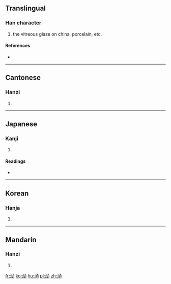==Translingual==

===Han character===
{{Han char|rn=85|rad=水|as=05|sn=8|four=34127|canj=EVIS}}

# the vitreous glaze on china, porcelain, etc.

====References====
* {{Han ref|kx=0616.050|dkj=17284|dj=1009.190|hdz=31600.020|uh=6CD1|ud=27857|bh=CD4F|bd=52559}}

----

==Cantonese==

===Hanzi===
{{yue-hanzi|jyut=|y=yau2}}

# {{defn|lang=yue|sort=水05}}

----

==Japanese==

===Kanji===
{{ja-kanji|grade=|rs=水05}}

# {{defn|lang=ja|sort=水05}}

====Readings====
* {{ja-readings|on=[[ゆう]] (yū), [[ゆ]] (yu)|kun=[[くろい]] (kuroi)}}

----

==Korean==

===Hanja===
{{ko-hanja|hangeul=유|eumhun=|rv=yu|mr=yu|y=yu}}

# {{defn|lang=ko|sort=水05}}

----

==Mandarin==

===Hanzi===
{{cmn-hanzi|pin=[[yǒu]] ([[you3]])|wg=yu<sup>3</sup>}}

# {{defn|lang=cmn|sort=水05}}

[[fr:泑]]
[[ko:泑]]
[[hu:泑]]
[[pl:泑]]
[[zh:泑]]